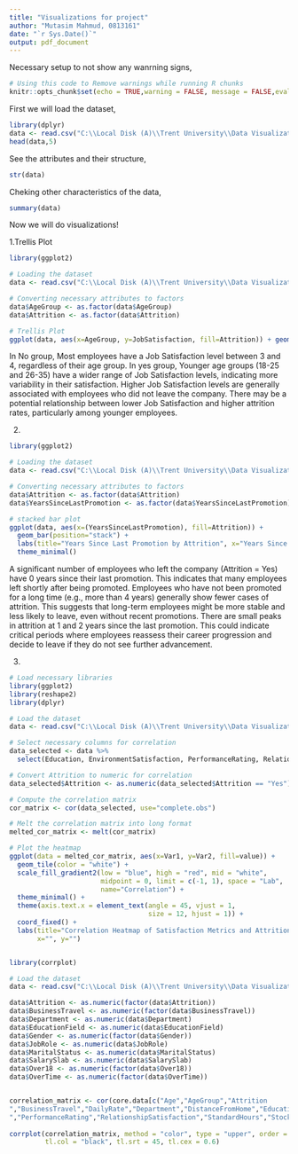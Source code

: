 ```yaml
---
title: "Visualizations for project"
author: "Mutasim Mahmud, 0813161"
date: "`r Sys.Date()`"
output: pdf_document
---
```

Necessary setup to not show any wanrning signs,
```r
# Using this code to Remove warnings while running R chunks
knitr::opts_chunk$set(echo = TRUE,warning = FALSE, message = FALSE,eval=TRUE)
```

First we will load the dataset,
```r
library(dplyr)
data <- read.csv("C:\\Local Disk (A)\\Trent University\\Data Visualization\\Project\\Final Project\\HR_Analytics.csv")
head(data,5)
```

See the attributes and their structure,
```r
str(data)
```

Cheking other characteristics of the data,
```r
summary(data)
```

Now we will do visualizations!

1.Trellis Plot
```r
library(ggplot2)

# Loading the dataset
data <- read.csv("C:\\Local Disk (A)\\Trent University\\Data Visualization\\Project\\Final Project\\HR_Analytics.csv")

# Converting necessary attributes to factors
data$AgeGroup <- as.factor(data$AgeGroup)
data$Attrition <- as.factor(data$Attrition)

# Trellis Plot
ggplot(data, aes(x=AgeGroup, y=JobSatisfaction, fill=Attrition)) + geom_boxplot() + facet_wrap(~ Attrition) + labs(title="Job Satisfaction by Age Group and Attrition", x="AgeGroup", y="JobSatisfaction") + theme(axis.text.x = element_text(angle=0, hjust=2))

```
In No group, Most employees have a Job Satisfaction level between 3 and 4, regardless of their age group. In yes group, Younger age groups (18-25 and 26-35) have a wider range of Job Satisfaction levels, indicating more variability in their satisfaction. Higher Job Satisfaction levels are generally associated with employees who did not leave the company. There may be a potential relationship between lower Job Satisfaction and higher attrition rates, particularly among younger employees.

2.
```r
library(ggplot2)

# Loading the dataset
data <- read.csv("C:\\Local Disk (A)\\Trent University\\Data Visualization\\Project\\Final Project\\HR_Analytics.csv")

# Converting necessary attributes to factors
data$Attrition <- as.factor(data$Attrition)
data$YearsSinceLastPromotion <- as.factor(data$YearsSinceLastPromotion)

# stacked bar plot
ggplot(data, aes(x=(YearsSinceLastPromotion), fill=Attrition)) +
  geom_bar(position="stack") +
  labs(title="Years Since Last Promotion by Attrition", x="Years Since Last Promotion", y="Count") +
  theme_minimal()

```
A significant number of employees who left the company (Attrition = Yes) have 0 years since their last promotion. This indicates that many employees left shortly after being promoted.
Employees who have not been promoted for a long time (e.g., more than 4 years) generally show fewer cases of attrition. This suggests that long-term employees might be more stable and less likely to leave, even without recent promotions.
There are small peaks in attrition at 1 and 2 years since the last promotion. This could indicate critical periods where employees reassess their career progression and decide to leave if they do not see further advancement.

3.
```r
# Load necessary libraries
library(ggplot2)
library(reshape2)
library(dplyr)

# Load the dataset
data <- read.csv("C:\\Local Disk (A)\\Trent University\\Data Visualization\\Project\\Final Project\\HR_Analytics.csv")

# Select necessary columns for correlation
data_selected <- data %>%
  select(Education, EnvironmentSatisfaction, PerformanceRating, RelationshipSatisfaction, WorkLifeBalance, Attrition)

# Convert Attrition to numeric for correlation
data_selected$Attrition <- as.numeric(data_selected$Attrition == "Yes")

# Compute the correlation matrix
cor_matrix <- cor(data_selected, use="complete.obs")

# Melt the correlation matrix into long format
melted_cor_matrix <- melt(cor_matrix)

# Plot the heatmap
ggplot(data = melted_cor_matrix, aes(x=Var1, y=Var2, fill=value)) +
  geom_tile(color = "white") +
  scale_fill_gradient2(low = "blue", high = "red", mid = "white", 
                       midpoint = 0, limit = c(-1, 1), space = "Lab", 
                       name="Correlation") +
  theme_minimal() + 
  theme(axis.text.x = element_text(angle = 45, vjust = 1, 
                                   size = 12, hjust = 1)) +
  coord_fixed() +
  labs(title="Correlation Heatmap of Satisfaction Metrics and Attrition", 
       x="", y="")



```

```r
library(corrplot)

# Load the dataset
data <- read.csv("C:\\Local Disk (A)\\Trent University\\Data Visualization\\Project\\Final Project\\HR_Analytics.csv")

data$Attrition <- as.numeric(factor(data$Attrition))
data$BusinessTravel <- as.numeric(factor(data$BusinessTravel))
data$Department <- as.numeric(data$Department)
data$EducationField <- as.numeric(data$EducationField)
data$Gender <- as.numeric(factor(data$Gender))
data$JobRole <- as.numeric(data$JobRole)
data$MaritalStatus <- as.numeric(data$MaritalStatus)
data$SalarySlab <- as.numeric(data$SalarySlab)
data$Over18 <- as.numeric(factor(data$Over18))
data$OverTime <- as.numeric(factor(data$OverTime))


correlation_matrix <- cor(core.data[c("Age","AgeGroup","Attrition
","BusinessTravel","DailyRate","Department","DistanceFromHome","Education","EducationField","EmployeeCount","EmployeeNumber","EnvironmentSatisfaction","Gender","HourlyRate","JobInvolvement","JobLevel","JobRole","JobSatisfaction","MaritalStatus","MonthlyIncome","SalarySlab","MonthlyRate","NumCompaniesWorked","Over18","OverTime","PercentSalaryHike
","PerformanceRating","RelationshipSatisfaction","StandardHours","StockOptionLevel","TotalWorkingYears","TrainingTimesLastYear","WorkLifeBalance","YearsAtCompany","YearsInCurrentRole","YearsSinceLastPromotion","YearsWithCurrManager")])
 
corrplot(correlation_matrix, method = "color", type = "upper", order = "hclust", 
         tl.col = "black", tl.srt = 45, tl.cex = 0.6)


```

